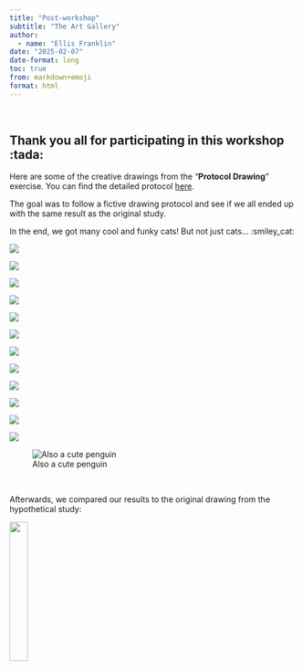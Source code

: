 ```yaml
---
title: "Post-workshop"
subtitle: "The Art Gallery"
author:
  - name: "Ellis Franklin"
date: "2025-02-07"
date-format: long
toc: true
from: markdown+emoji
format: html
---
```


<br/>

## Thank you all for participating in this workshop :tada:

Here are some of the creative drawings from the "**Protocol Drawing**" exercise. You can find the detailed protocol [here](https://ellfran-7.github.io/repro-research-workshop/01-reprores-slides.html#/example-a-drawing-protocol).

The goal was to follow a fictive drawing protocol and see if we all ended up with the same result as the original study.

In the end, we got many cool and funky cats! But not just cats... :smiley_cat:

::: {layout="[[1, 1, 1], [1, 1, 1], [1, 1, 1], [1, 1, 1], [-1, 1, -1]]" layout-valign="center"}
![](images/participant-drawings/cat-1.jpg)

![](images/participant-drawings/cat-2.jpg)

![](images/participant-drawings/cat-3.jpg)

![](images/participant-drawings/cat-4.jpg)

![](images/participant-drawings/cat-5.jpg)

![](images/participant-drawings/cat-6.jpg)

![](images/participant-drawings/cat-7.jpg)

![](images/participant-drawings/cat-8.jpg)

![](images/participant-drawings/cat-9.jpg)

![](images/participant-drawings/cat-10.jpg)

![](images/participant-drawings/cat-11.jpg)

![](images/participant-drawings/cat-12.jpg)

![Also a cute penguin](images/participant-drawings/cat-13.jpg)
:::

<br/>

Afterwards, we compared our results to the original drawing from the hypothetical study:

![](images/cat-good-drawing.png){fig-align="center" width="25%"}
